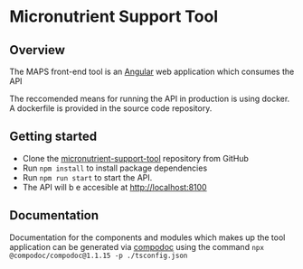 # Micronutrient Support Tool

## Overview

The MAPS front-end tool is an [Angular](https://angular.dev/) web application which consumes the API

The reccomended means for running the API in production is using docker. A dockerfile is provided in the source code repository.

## Getting started

- Clone the [micronutrient-support-tool](https://github.com/micronutrientsupport/micronutrient-support-tool) repository from GitHub
- Run `npm install` to install package dependencies
- Run `npm run start` to start the API.  
- The API will b e accesible at <http://localhost:8100>

## Documentation

Documentation for the components and modules which makes up the tool application can be generated via [compodoc](https://compodoc.app/) using the command `npx @compodoc/compodoc@1.1.15 -p ./tsconfig.json`